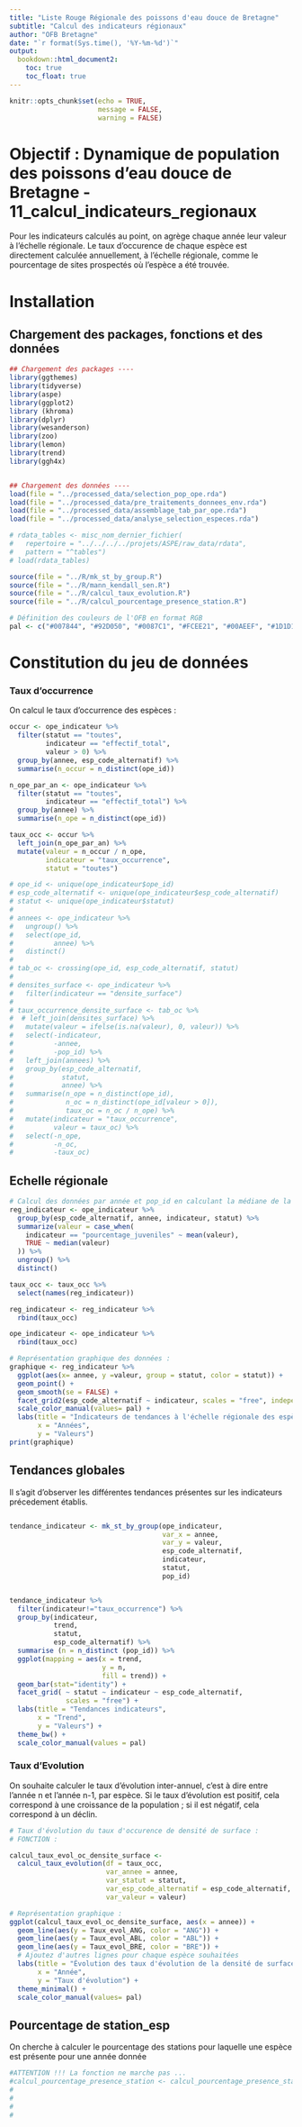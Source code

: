 ```yaml
---
title: "Liste Rouge Régionale des poissons d'eau douce de Bretagne"
subtitle: "Calcul des indicateurs régionaux"
author: "OFB Bretagne"
date: "`r format(Sys.time(), '%Y-%m-%d')`"
output:
  bookdown::html_document2:
    toc: true
    toc_float: true
---
```


```r
knitr::opts_chunk$set(echo = TRUE,
                      message = FALSE,
                      warning = FALSE)
```


# Objectif : Dynamique de population des poissons d'eau douce de Bretagne - 11_calcul_indicateurs_regionaux

Pour les indicateurs calculés au point, on agrège chaque année leur valeur à l'échelle régionale. Le taux d'occurence de chaque espèce est directement calculée annuellement, à l'échelle régionale, comme le pourcentage de sites prospectés où l'espèce a été trouvée. 


# Installation 

## Chargement des packages, fonctions et des données 

```r

## Chargement des packages ----
library(ggthemes)
library(tidyverse)
library(aspe)
library(ggplot2)
library (khroma)
library(dplyr)
library(wesanderson)
library(zoo)
library(lemon)
library(trend)
library(ggh4x)


## Chargement des données ----
load(file = "../processed_data/selection_pop_ope.rda")
load(file = "../processed_data/pre_traitements_donnees_env.rda")
load(file = "../processed_data/assemblage_tab_par_ope.rda")
load(file = "../processed_data/analyse_selection_especes.rda")

# rdata_tables <- misc_nom_dernier_fichier(
#   repertoire = "../../../../projets/ASPE/raw_data/rdata",
#   pattern = "^tables")
# load(rdata_tables)

source(file = "../R/mk_st_by_group.R")
source(file = "../R/mann_kendall_sen.R")
source(file = "../R/calcul_taux_evolution.R")
source(file = "../R/calcul_pourcentage_presence_station.R")

# Définition des couleurs de l'OFB en format RGB
pal <- c("#007844", "#92D050", "#0087C1", "#FCEE21", "#00AEEF", "#1D1D1B", "#A97B30", "#B9D9EB")
```


# Constitution du jeu de données


### Taux d'occurrence

On calcul le taux d'occurrence des espèces : 

```r
occur <- ope_indicateur %>% 
  filter(statut == "toutes",
         indicateur == "effectif_total",
         valeur > 0) %>%
  group_by(annee, esp_code_alternatif) %>% 
  summarise(n_occur = n_distinct(ope_id))

n_ope_par_an <- ope_indicateur %>% 
  filter(statut == "toutes",
         indicateur == "effectif_total") %>%
  group_by(annee) %>% 
  summarise(n_ope = n_distinct(ope_id))

taux_occ <- occur %>% 
  left_join(n_ope_par_an) %>% 
  mutate(valeur = n_occur / n_ope,
         indicateur = "taux_occurrence",
         statut = "toutes")
```



```r
# ope_id <- unique(ope_indicateur$ope_id)
# esp_code_alternatif <- unique(ope_indicateur$esp_code_alternatif)
# statut <- unique(ope_indicateur$statut)
# 
# annees <- ope_indicateur %>% 
#   ungroup() %>% 
#   select(ope_id,
#          annee) %>% 
#   distinct()
# 
# tab_oc <- crossing(ope_id, esp_code_alternatif, statut) 
# 
# densites_surface <- ope_indicateur %>% 
#   filter(indicateur == "densite_surface") 
# 
# taux_occurrence_densite_surface <- tab_oc %>% 
#  # left_join(densites_surface) %>% 
#   mutate(valeur = ifelse(is.na(valeur), 0, valeur)) %>% 
#   select(-indicateur,
#          -annee,
#          -pop_id) %>% 
#   left_join(annees) %>% 
#   group_by(esp_code_alternatif,
#            statut,
#            annee) %>% 
#   summarise(n_ope = n_distinct(ope_id),
#             n_oc = n_distinct(ope_id[valeur > 0]),
#             taux_oc = n_oc / n_ope) %>% 
#   mutate(indicateur = "taux_occurrence",
#          valeur = taux_oc) %>% 
#   select(-n_ope,
#          -n_oc,
#          -taux_oc)

```


## Echelle régionale

```r
# Calcul des données par année et pop_id en calculant la médiane de la valeur de l'indicateur ----
reg_indicateur <- ope_indicateur %>%
  group_by(esp_code_alternatif, annee, indicateur, statut) %>%
  summarize(valeur = case_when(
    indicateur == "pourcentage_juveniles" ~ mean(valeur),
    TRUE ~ median(valeur)
  )) %>%
  ungroup() %>%
  distinct()
```

```r
taux_occ <- taux_occ %>% 
  select(names(reg_indicateur))

reg_indicateur <- reg_indicateur %>% 
  rbind(taux_occ)

ope_indicateur <- ope_indicateur %>% 
  rbind(taux_occ)
```

```r
# Représentation graphique des données : 
graphique <- reg_indicateur %>% 
  ggplot(aes(x= annee, y =valeur, group = statut, color = statut)) + 
  geom_point() +
  geom_smooth(se = FALSE) +
  facet_grid2(esp_code_alternatif ~ indicateur, scales = "free", independent = "y") + 
  scale_color_manual(values= pal) +
  labs(title = "Indicateurs de tendances à l'échelle régionale des espèces de poissons d'eau douce",
       x = "Années", 
       y = "Valeurs")
print(graphique)

```


## Tendances globales 

Il s'agit d'observer les différentes tendances présentes sur les indicateurs précedement établis. 

```r
```



```r
tendance_indicateur <- mk_st_by_group(ope_indicateur,
                                      var_x = annee,
                                      var_y = valeur,
                                      esp_code_alternatif,
                                      indicateur,
                                      statut, 
                                      pop_id)


tendance_indicateur %>% 
  filter(indicateur!="taux_occurrence") %>% 
  group_by(indicateur,
           trend,
           statut,
           esp_code_alternatif) %>% 
  summarise (n = n_distinct (pop_id)) %>% 
  ggplot(mapping = aes(x = trend,
                       y = n,
                       fill = trend)) +
  geom_bar(stat="identity") +
  facet_grid( ~ statut ~ indicateur ~ esp_code_alternatif, 
              scales = "free") +
  labs(title = "Tendances indicateurs", 
       x = "Trend", 
       y = "Valeurs") +
  theme_bw() +
  scale_color_manual(values = pal)
```


### Taux d'Evolution

On souhaite calculer le taux d'évolution inter-annuel, c'est à dire entre l'année n et l'année n-1, par espèce. Si le taux d'évolution est positif, cela correspond à une croissance de la population ; si il est négatif, cela correspond à un déclin. 

```r
# Taux d'évolution du taux d'occurence de densité de surface : 
# FONCTION : 

calcul_taux_evol_oc_densite_surface <-
  calcul_taux_evolution(df = taux_occ,
                        var_annee = annee,
                        var_statut = statut,
                        var_esp_code_alternatif = esp_code_alternatif,
                        var_valeur = valeur)

# Représentation graphique :
ggplot(calcul_taux_evol_oc_densite_surface, aes(x = annee)) +
  geom_line(aes(y = Taux_evol_ANG, color = "ANG")) +
  geom_line(aes(y = Taux_evol_ABL, color = "ABL")) +
  geom_line(aes(y = Taux_evol_BRE, color = "BRE")) +
  # Ajoutez d'autres lignes pour chaque espèce souhaitées
  labs(title = "Évolution des taux d'évolution de la densité de surface par espèce",
       x = "Année",
       y = "Taux d'évolution") +
  theme_minimal() +
  scale_color_manual(values= pal)

```




## Pourcentage de station_esp

On cherche à calculer le pourcentage des stations pour laquelle une espèce est présente pour une année donnée


```r
#ATTENTION !!! La fonction ne marche pas ... 
#calcul_pourcentage_presence_station <- calcul_pourcentage_presence_station(pop_indicateur,
#                                                                           esp_code_alternatif,
#                                                                           statut,
#                                                                           pop_id,
#                                                                           annee)
```


